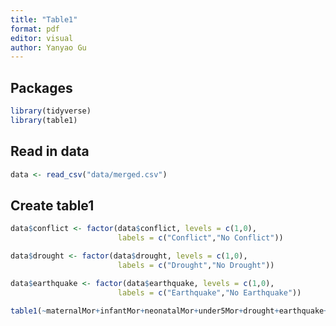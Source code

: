 ```yaml
---
title: "Table1"
format: pdf
editor: visual
author: Yanyao Gu
---
```


## Packages

```r
library(tidyverse)
library(table1)
```

## Read in data

```r
data <- read_csv("data/merged.csv")
```

## Create table1

```r
data$conflict <- factor(data$conflict, levels = c(1,0),
                        labels = c("Conflict","No Conflict"))

data$drought <- factor(data$drought, levels = c(1,0),
                        labels = c("Drought","No Drought"))

data$earthquake <- factor(data$earthquake, levels = c(1,0),
                        labels = c("Earthquake","No Earthquake"))

table1(~maternalMor+infantMor+neonatalMor+under5Mor+drought+earthquake+death+gdp1000|conflict,data)
```
